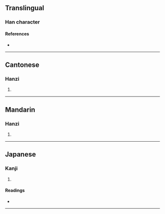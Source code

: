 {{character info/new}}
==Translingual==

===Han character===
{{Han char|rn=75|rad=木|as=13|sn=17|four=46941|canj=DWLJ|ids=⿰木睪}}

====References====
* {{Han ref|kx=0557.180|dkj=15683|dj=0946.240|hdz=21301.180|uh=6AA1|ud=27297|bh=ECFA|bd=60666}}

----

==Cantonese==

===Hanzi===
{{yue-hanzi|jyut=[[zaak6]]|y=jaak6}}

# {{defn|lang=yue|sort=木13}}

----

==Mandarin==

===Hanzi===
{{cmn-hanzi|pin=[[zhái]] ([[zhai2]]), [[shì]] ([[shi4]])|wg=chai<sup>2</sup>, shih<sup>4</sup>}}

# {{defn|lang=cmn|sort=木13}}
----

==Japanese==
{{ja-kanji forms|𣏧|檡}}
===Kanji===
{{ja-kanji|grade=|rs=木06|shin=𣏧}}

# {{defn|lang=ja|sort=木06}}

====Readings====
* {{ja-readings|on=[[つ]] (tu, tsu)}}

----